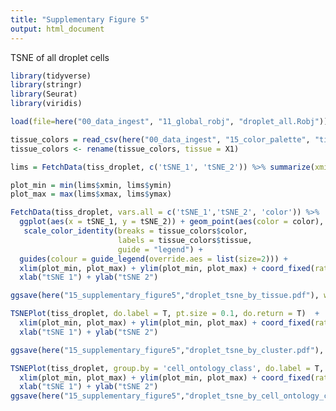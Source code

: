 ```yaml
---
title: "Supplementary Figure 5"
output: html_document
---
```


TSNE of all droplet cells

```r
library(tidyverse)
library(stringr)
library(Seurat)
library(viridis)
```

```r
load(file=here("00_data_ingest", "11_global_robj", "droplet_all.Robj"))
```

```r
tissue_colors = read_csv(here("00_data_ingest", "15_color_palette", "tissue_colors.csv"))
tissue_colors <- rename(tissue_colors, tissue = X1)
```

```r
lims = FetchData(tiss_droplet, c('tSNE_1', 'tSNE_2')) %>% summarize(xmin = min(tSNE_1), xmax = max(tSNE_1), ymin = min(tSNE_2), ymax = max(tSNE_2))

plot_min = min(lims$xmin, lims$ymin)
plot_max = max(lims$xmax, lims$ymax)

FetchData(tiss_droplet, vars.all = c('tSNE_1','tSNE_2', 'color')) %>% 
  ggplot(aes(x = tSNE_1, y = tSNE_2)) + geom_point(aes(color = color), size=0.1)  +  
   scale_color_identity(breaks = tissue_colors$color, 
                        labels = tissue_colors$tissue, 
                        guide = "legend") + 
  guides(colour = guide_legend(override.aes = list(size=2))) +
  xlim(plot_min, plot_max) + ylim(plot_min, plot_max) + coord_fixed(ratio = 1) +
  xlab("tSNE 1") + ylab("tSNE 2")

ggsave(here("15_supplementary_figure5","droplet_tsne_by_tissue.pdf"), width = 14, height = 7, units = "in")

TSNEPlot(tiss_droplet, do.label = T, pt.size = 0.1, do.return = T)  +
  xlim(plot_min, plot_max) + ylim(plot_min, plot_max) + coord_fixed(ratio = 1) +
  xlab("tSNE 1") + ylab("tSNE 2")

ggsave(here("15_supplementary_figure5","droplet_tsne_by_cluster.pdf"), width = 14, height = 7, units = "in")
```

```r
TSNEPlot(tiss_droplet, group.by = 'cell_ontology_class', do.label = T, pt.size = 0.1, do.return = T) +
  xlim(plot_min, plot_max) + ylim(plot_min, plot_max) + coord_fixed(ratio = 1) +
  xlab("tSNE 1") + ylab("tSNE 2")
ggsave(here("15_supplementary_figure5","droplet_tsne_by_cell_ontology_class.pdf"), width = 40, height = 25, units = "in")
```